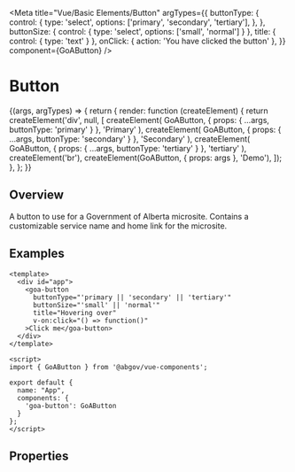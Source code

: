 

<Meta
  title="Vue/Basic Elements/Button"
  argTypes={{
    buttonType: {
      control: {
        type: 'select',
        options: ['primary', 'secondary', 'tertiary'],
      },
    },
    buttonSize: { control: { type: 'select', options: ['small', 'normal'] } },
    title: { control: { type: 'text' } },
    onClick: { action: 'You have clicked the button' },
  }}
  component={GoAButton}
/>

# Button

<Canvas>
  <Story
    name="Variants"
    height={150}
    args={{
      buttonType: 'primary',
      buttonSize: 'normal',
      title: 'hovering',
    }}
  >
    {(args, argTypes) => {
      return {
        render: function (createElement) {
          return createElement('div', null, [
            createElement(
              GoAButton,
              { props: { ...args, buttonType: 'primary' } },
              'Primary'
            ),
            createElement(
              GoAButton,
              { props: { ...args, buttonType: 'secondary' } },
              'Secondary'
            ),
            createElement(
              GoAButton,
              { props: { ...args, buttonType: 'tertiary' } },
              'tertiary'
            ),
            createElement('br'),
            createElement(GoAButton, { props: args }, 'Demo'),
          ]);
        },
      };
    }}
  </Story>
</Canvas>

## Overview

A button to use for a Government of Alberta microsite. Contains a customizable service name and home link for the microsite.

## Examples

```
<template>
  <div id="app">
    <goa-button
      buttonType="'primary || 'secondary' || 'tertiary'"
      buttonSize="'small' || 'normal'"
      title="Hovering over"
      v-on:click="() => function()"
    >Click me</goa-button>
  </div>
</template>

<script>
import { GoAButton } from '@abgov/vue-components';

export default {
  name: "App",
  components: {
    'goa-button': GoAButton
  }
};
</script>
```

## Properties

<ArgsTable of={GoAButton} />
